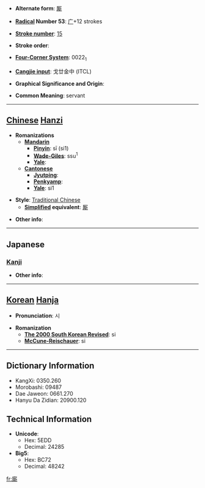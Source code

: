 * '''Alternate form''': [[厮]]

* '''[[Wiktionary:Chinese radical index| Radical]] Number 53''': [[Wiktionary:Chinese radical index 广|广]]+12 strokes

* '''[[Wiktionary:Chinese total strokes index|Stroke number]]''': [[Wiktionary:Chinese total strokes index 15|15]]

* '''Stroke order''': 

* '''[[Wiktionary:Chinese four corner index|Four-Corner System]]''': 0022<sub>1</sub>

* '''[[Wiktionary:Chinese Cangjie index|Cangjie input]]''': 戈廿金中 (ITCL)

* '''Graphical Significance and Origin''': 

* '''Common Meaning''': servant

----

== [[Chinese]] [[Hanzi]] ==

* '''Romanizations'''
** '''[[Mandarin]]'''
*** '''[[Pinyin]]''': sī (si1)
*** '''[[Wade-Giles]]''': ssu<sup>1</sup>
*** '''[[Yale]]''': 
** '''[[Cantonese]]'''
*** '''[[Jyutping]]''':
*** '''[[Penkyamp]]''': 
*** '''[[Yale]]''': si1

* '''Style''': [[Traditional Chinese]] 
** '''[[Simplified Chinese|Simplified]] equivalent''': [[厮]]

* '''Other info''': 

----

==Japanese==
===[[Kanji]]===
{{kanji|on readings=[[し]] (shi)|kun readings=[[こもの]] (komono)}}

* '''Other info''':  

----

== [[Korean]] [[Hanja]] ==

* '''Pronunciation''': 시

* '''Romanization'''
** '''[[The 2000 South Korean Revised Romanization|The 2000 South Korean Revised]]''': si
** '''[[McCune-Reischauer]]''': si

----

== Dictionary Information ==

* KangXi: 0350.260
* Morobashi: 09487
* Dae Jaweon: 0661.270
* Hanyu Da Zidian: 20900.120

== Technical Information ==

* '''Unicode''':
** Hex: 5EDD
** Decimal: 24285
* '''Big5''':
** Hex: BC72
** Decimal: 48242

[[fr:廝]]